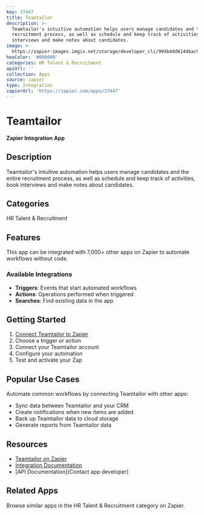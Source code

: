 ```yaml
---
key: 37447
title: Teamtailor
description: >-
  Teamtailor's intuitive automation helps users manage candidates and the entire
  recruitment process, as well as schedule and keep track of activities, book
  interviews and make notes about candidates.
image: >-
  https://zapier-images.imgix.net/storage/developer_cli/994b4dd6144bac93d38f9efd96add64d.png?auto=format%2Ccompress&ixlib=python-3.0.0&q=50
hexColor: '#000000'
categories: HR Talent & Recruitment
apiUrl: ''
collection: Apps
source: zapier
type: Integration
zapierUrl: 'https://zapier.com/apps/37447'
---
```

# Teamtailor

**Zapier Integration App**

## Description

Teamtailor's intuitive automation helps users manage candidates and the entire recruitment process, as well as schedule and keep track of activities, book interviews and make notes about candidates.

## Categories

HR Talent & Recruitment

## Features

This app can be integrated with 7,000+ other apps on Zapier to automate workflows without code.

### Available Integrations

- **Triggers**: Events that start automated workflows
- **Actions**: Operations performed when triggered
- **Searches**: Find existing data in the app

## Getting Started

1. [Connect Teamtailor to Zapier](https://zapier.com/apps/37447)
2. Choose a trigger or action
3. Connect your Teamtailor account
4. Configure your automation
5. Test and activate your Zap

## Popular Use Cases

Automate common workflows by connecting Teamtailor with other apps:

- Sync data between Teamtailor and your CRM
- Create notifications when new items are added
- Back up Teamtailor data to cloud storage
- Generate reports from Teamtailor data

## Resources

- [Teamtailor on Zapier](https://zapier.com/apps/37447)
- [Integration Documentation](https://zapier.com/apps/37447/integrations)
- [API Documentation](Contact app developer)

## Related Apps

Browse similar apps in the HR Talent & Recruitment category on Zapier.
